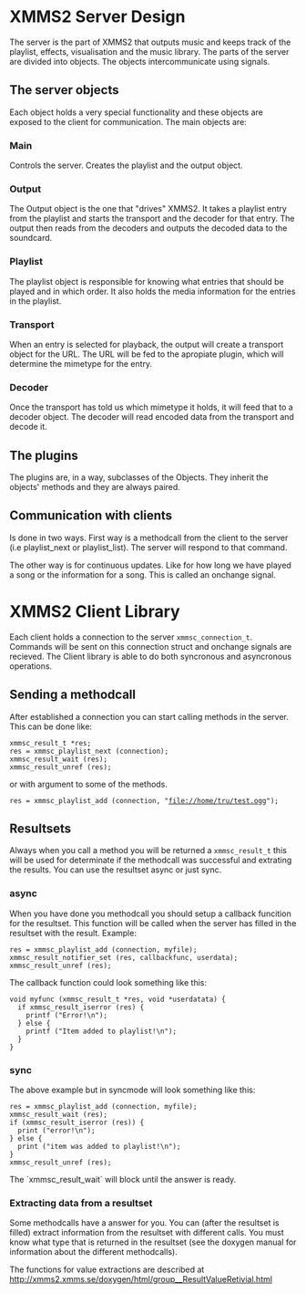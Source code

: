 = XMMS2 Server Design =

The server is the part of XMMS2 that outputs music and keeps track of the playlist, effects, visualisation and the music library. The parts of the server are divided into objects. The objects intercommunicate using signals.

== The server objects ==

Each object holds a very special functionality and these objects are exposed to the client for communication. The main objects are:

=== Main ===
Controls the server. Creates the playlist and the output object.

=== Output ===
The Output object is the one that "drives" XMMS2. It takes a playlist entry from the playlist and starts the transport and the decoder for that entry. The output then reads from the decoders and outputs the decoded data to the soundcard.

=== Playlist ===
The playlist object is responsible for knowing what entries that should be played and in which order. It also holds the media information for the entries in the playlist.

=== Transport ===
When an entry is selected for playback, the output will create a transport object for the URL. The URL will be fed to the apropiate plugin, which will determine the mimetype for the entry.

=== Decoder ===
Once the transport has told us which mimetype it holds, it will feed that to a decoder object. The decoder will read encoded data from the transport and decode it.

== The plugins ==

The plugins are, in a way, subclasses of the Objects. They inherit the objects' methods and they are always paired.

== Communication with clients ==

Is done in two ways. First way is a methodcall from the client to the server (i.e playlist_next or playlist_list). The server will respond to that command.

The other way is for continuous updates. Like for how long we have played a song or the information for a song. This is called an onchange signal.

= XMMS2 Client Library =

Each client holds a connection to the server <tt>xmmsc_connection_t</tt>. Commands will be sent on this connection struct and onchange signals are recieved. The Client library is able to do both syncronous and asyncronous operations.

== Sending a methodcall ==

After established a connection you can start calling methods in the server. This can be done like:

 xmmsc_result_t *res;
 res = xmmsc_playlist_next (connection);
 xmmsc_result_wait (res);
 xmmsc_result_unref (res);

or with argument to some of the methods.

 res = xmmsc_playlist_add (connection, "file://home/tru/test.ogg");

== Resultsets ==
Always when you call a method you will be returned a <tt>xmmsc_result_t</tt> this will be used for determinate if the methodcall was successful and extrating the results. You can use the resultset async or just sync.

=== async ===
When you have done you methodcall you should setup a callback funcition for the resultset. This function will be called when the server has filled in the resultset with the result. Example:

 res = xmmsc_playlist_add (connection, myfile);
 xmmsc_result_notifier_set (res, callbackfunc, userdata);
 xmmsc_result_unref (res);


The callback function could look something like this:

 void myfunc (xmmsc_result_t *res, void *userdatata) {
   if xmmsc_result_iserror (res) {
     printf ("Error!\n");
   } else {
     printf ("Item added to playlist!\n");
   }
 }

=== sync ===
The above example but in syncmode will look something like this:

 res = xmmsc_playlist_add (connection, myfile);
 xmmsc_result_wait (res);
 if (xmmsc_result_iserror (res)) {
   print ("error!\n");
 } else {
   print ("item was added to playlist!\n");
 }
 xmmsc_result_unref (res);

The `xmmsc_result_wait` will block until the answer is ready.

=== Extracting data from a resultset ===
Some methodcalls have a answer for you. You can (after the resultset is filled) extract information from the resultset with different calls. You must know what type that is returned in the resultset (see the doxygen manual for information about the different methodcalls).

The functions for value extractions are described at http://xmms2.xmms.se/doxygen/html/group__ResultValueRetivial.html